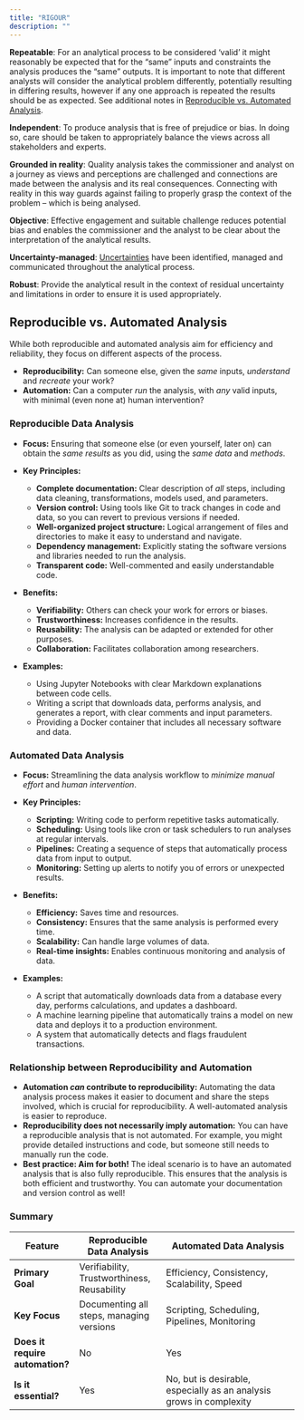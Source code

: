 ```yaml
---
title: "RIGOUR"
description: ""
---
```


**Repeatable**: For an analytical process to be considered ‘valid’ it might reasonably be expected that for the “same” inputs and constraints the analysis produces the “same” outputs. It is important to note that different analysts will consider the analytical problem differently, potentially resulting in differing results, however if any one approach is repeated the results should be as expected. See additional notes in [Reproducible vs. Automated Analysis](/guidance/12-RIGOUR.qmd#reproducible-vs.-automated-analysis).

**Independent**: To produce analysis that is free of prejudice or bias. In doing so, care should be taken to appropriately balance the views across all stakeholders and experts.  

**Grounded in reality**: Quality analysis takes the commissioner and analyst on a journey as views and perceptions are challenged and connections are made between the analysis and its real consequences. Connecting with reality in this way guards against failing to properly grasp the context of the problem – which is being analysed.  

**Objective**: Effective engagement and suitable challenge reduces potential bias and enables the commissioner and the analyst to be clear about the interpretation of the analytical results.  

**Uncertainty-managed**: [Uncertainties](/guidance/14-uncertainty.qmd) have been identified, managed and communicated throughout the analytical process.  

**Robust**: Provide the analytical result in the context of residual uncertainty and limitations in order to ensure it is used appropriately.


## Reproducible vs. Automated Analysis

While both reproducible and automated analysis aim for efficiency and reliability, they focus on different aspects of the process.

*   **Reproducibility:** Can someone else, given the *same* inputs, *understand* and *recreate* your work?
*   **Automation:** Can a computer *run* the analysis, with *any* valid inputs, with minimal (even none at) human intervention?

### Reproducible Data Analysis

*   **Focus:** Ensuring that someone else (or even yourself, later on) can obtain the *same results* as you did, using the *same data* and *methods*.

*   **Key Principles:**
    *   **Complete documentation:** Clear description of *all* steps, including data cleaning, transformations, models used, and parameters.
    *   **Version control:** Using tools like Git to track changes in code and data, so you can revert to previous versions if needed.
    *   **Well-organized project structure:** Logical arrangement of files and directories to make it easy to understand and navigate.
    *   **Dependency management:** Explicitly stating the software versions and libraries needed to run the analysis.
    *   **Transparent code:** Well-commented and easily understandable code.

*   **Benefits:**
    *   **Verifiability:** Others can check your work for errors or biases.
    *   **Trustworthiness:** Increases confidence in the results.
    *   **Reusability:** The analysis can be adapted or extended for other purposes.
    *   **Collaboration:** Facilitates collaboration among researchers.

*   **Examples:**
    *   Using Jupyter Notebooks with clear Markdown explanations between code cells.
    *   Writing a script that downloads data, performs analysis, and generates a report, with clear comments and input parameters.
    *   Providing a Docker container that includes all necessary software and data.

### Automated Data Analysis

*   **Focus:** Streamlining the data analysis workflow to *minimize manual effort* and *human intervention*.

*   **Key Principles:**
    *   **Scripting:** Writing code to perform repetitive tasks automatically.
    *   **Scheduling:** Using tools like cron or task schedulers to run analyses at regular intervals.
    *   **Pipelines:** Creating a sequence of steps that automatically process data from input to output.
    *   **Monitoring:** Setting up alerts to notify you of errors or unexpected results.

*   **Benefits:**
    *   **Efficiency:** Saves time and resources.
    *   **Consistency:** Ensures that the same analysis is performed every time.
    *   **Scalability:** Can handle large volumes of data.
    *   **Real-time insights:** Enables continuous monitoring and analysis of data.

*   **Examples:**
    *   A script that automatically downloads data from a database every day, performs calculations, and updates a dashboard.
    *   A machine learning pipeline that automatically trains a model on new data and deploys it to a production environment.
    *   A system that automatically detects and flags fraudulent transactions.

### Relationship between Reproducibility and Automation

*   **Automation *can* contribute to reproducibility:** Automating the data analysis process makes it easier to document and share the steps involved, which is crucial for reproducibility. A well-automated analysis is easier to reproduce.
*   **Reproducibility does not necessarily imply automation:** You can have a reproducible analysis that is not automated. For example, you might provide detailed instructions and code, but someone still needs to manually run the code.
*   **Best practice: Aim for both!** The ideal scenario is to have an automated analysis that is also fully reproducible. This ensures that the analysis is both efficient and trustworthy. You can automate your documentation and version control as well!

### Summary

| Feature                         | Reproducible Data Analysis                  | Automated Data Analysis                                             |
|---------------------------------|---------------------------------------------|---------------------------------------------------------------------|
| **Primary Goal**                | Verifiability, Trustworthiness, Reusability | Efficiency, Consistency, Scalability, Speed                         |
| **Key Focus**                   | Documenting all steps, managing versions    | Scripting, Scheduling, Pipelines, Monitoring                        |
| **Does it require automation?** | No                                          | Yes                                                                 |
| **Is it essential?**            | Yes                                         | No, but is desirable, especially as an analysis grows in complexity |
